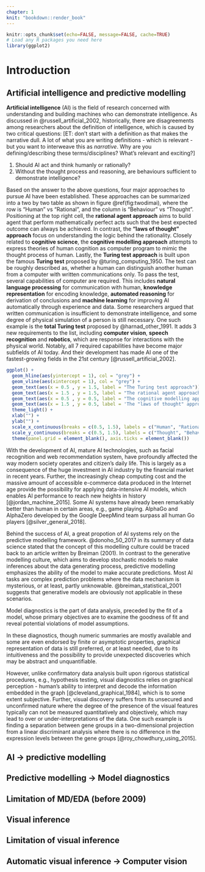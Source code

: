 ```yaml
---
chapter: 1
knit: "bookdown::render_book"
---
```


```r
knitr::opts_chunk$set(echo=FALSE, message=FALSE, cache=TRUE)
# Load any R packages you need here
library(ggplot2)
```

# Introduction {#ch:intro}

## Artificial intelligence and predictive modelling

**Artificial intelligence** (AI) is the field of research concerned with understanding and building machines who can demonstrate intelligence. As discussed in @russell_artificial_2002, historically, there are disagreements among researchers about the definition of intelligence, which is caused by two critical questions:
[ET: don't start with a definition as that makes the narrative dull. A lot of what you are writing definitions - which is relevant - but you want to interweave this as _narrative_. Why are you defining/describing these terms/disciplines? What's relevant and exciting?]

1. Should AI act and think humanly or rationally? 
2. Without the thought process and reasoning, are behaviours sufficient to demonstrate intelligence?

Based on the answer to the above questions, four major approaches to pursue AI have been established. These approaches can be summarized into a two by two table as shown in figure \@ref(fig:twodimai), where the row is "Human" vs "Rational", and the column is "Behaviour" vs "Thought". Positioning at the top right cell, the **rational agent approach** aims to build agent that perform mathematically perfect acts such that the best expected outcome can always be achieved. In contrast, the **"laws of thought" approach** focus on understanding the logic behind the rationality. Closely related to **cognitive science**, the **cognitive modelling approach** attempts to express theories of human cognition as computer program to mimic the thought process of human. Lastly, the **Turing test approach** is built upon the famous **Turing test** proposed by @turing_computing_1950. The test can be roughly described as, whether a human can distinguish another human from a computer with written communications only. To pass the test, several capabilities of computer are required. This includes **natural language processing** for communication with human, **knowledge representation** for encoding knowledge, **automated reasoning** for derivation of conclusions and **machine learning** for improving AI automatically through experience and data. Some researchers argued that written communication is insufficient to demonstrate intelligence, and some degree of physical simulation of a person is still necessary. One such example is the **total Turing test** proposed by @harnad_other_1991. It adds $3$ new requirements to the list, including **computer vision**, **speech recognition** and **robotics**, which are response for interactions with the physical world. Notably, all $7$ required capabilities have become major subfields of AI today. And their development has made AI one of the fastest-growing fields in the 21st century [@russell_artificial_2002].

```r
ggplot() +
  geom_hline(aes(yintercept = 1), col = "grey") +
  geom_vline(aes(xintercept = 1), col = "grey") +
  geom_text(aes(x = 0.5 , y = 1.5, label = "The Turing test approach")) +
  geom_text(aes(x = 1.5 , y = 1.5, label = "The rational agent approach")) +
  geom_text(aes(x = 0.5 , y = 0.5, label = "The cognitive modelling approach")) +
  geom_text(aes(x = 1.5 , y = 0.5, label = 'The "laws of thought" approach')) +
  theme_light() +
  xlab("") +
  ylab("") +
  scale_x_continuous(breaks = c(0.5, 1.5), labels = c("Human", "Rational"), limits = c(0, 2)) +
  scale_y_continuous(breaks = c(0.5, 1.5), labels = c("Thought", "Behaviour"), limits = c(0, 2)) +
  theme(panel.grid = element_blank(), axis.ticks = element_blank())
```

With the development of AI, mature AI technologies, such as facial recognition and web recommendation system, have profoundly affected the way modern society operates and citizen's daily life. This is largely as a consequence of the huge investment in AI industry by the financial market in recent years. Further, the increasingly cheap computing cost and the massive amount of accessible e-commerce data produced in the Internet age provide the possibility for applying data-intensive AI models, which enables AI performance to reach new heights in history [@jordan_machine_2015]. Some AI systems have already been remarkably better than human in certain areas, e.g., game playing. AlphaGo and AlphaZero developed by the Google DeepMind team surpass all human Go players [@silver_general_2018].

Behind the success of AI, a great propotion of AI systems rely on the predictive modelling framework. @donoho_50_2017 in its summary of data science stated that the concept of this modelling culture could be traced back to an article written by Breiman (2001). In contrast to the generative modelling culture, which aims to develop stochastic models to make inferences about the data generating process, predictive modelling emphasizes the ability of the model to make accurate predictions. Most AI tasks are complex prediction problems where the data mechanism is mysterious, or at least, partly unknowable. @breiman_statistical_2001 suggests that generative models are obviously not applicable in these scenarios.





Model diagnostics is the part of data analysis, preceded by the fit of a model, whose primary objectives are to examine the goodness of fit and reveal potential violations of model assumptions. 

In these diagnostics, though numeric summaries are mostly available and some are even endorsed by finite or asymptotic properties, graphical representation of data is still preferred, or at least needed, due to its intuitiveness and the possibility to provide unexpected discoveries which may be abstract and
unquantifiable. 

However, unlike confirmatory data analysis built upon rigorous statistical procedures, e.g., hypothesis testing, visual diagnostics relies on graphical perception - human’s ability to interpret and decode the information embedded in the graph [@cleveland_graphical_1984], which is to some extent subjective. Further, visual discovery suffers from its unsecured and unconfirmed nature where the degree of the presence of the visual features typically can not be measured quantitatively and objectively, which may lead to over or under-interpretations of the data. One such example is finding a separation between gene groups in a two-dimensional projection from a linear discriminant analysis where there is no difference in the expression levels between the gene groups [@roy_chowdhury_using_2015].






## AI -> predictive modelling

## Predictive modelling -> Model diagnostics

## Limitation of MD/EDA (before 2009)

## Visual inference

## Limitation of visual inference

## Automatic visual inference -> Computer vision

